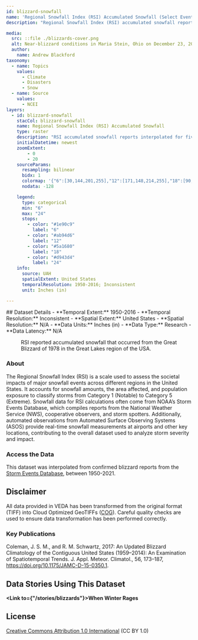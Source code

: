 ```yaml
---
id: blizzard-snowfall
name: 'Regional Snowfall Index (RSI) Accumulated Snowfall (Select Events)'
description: "Regional Snowfall Index (RSI) accumulated snowfall reports interpolated for five select blizzard events."

media:
  src: ::file ./blizzards-cover.png
  alt: Near-blizzard conditions in Maria Stein, Ohio on December 23, 2022.
  author: 
    name: Andrew Blackford
taxonomy:
  - name: Topics
    values:
      - Climate
      - Disasters
      - Snow
  - name: Source
    values:
      - NCEI
layers:
  - id: blizzard-snowfall
    stacCol: blizzard-snowfall
    name: Regional Snowfall Index (RSI) Accumulated Snowfall
    type: raster
    description: "RSI accumulated snowfall reports interpolated for five select blizzards."
    initialDatetime: newest
    zoomExtent:
        - 0
        - 20
    sourceParams:
      resampling: bilinear
      bidx: 1
      colormap: '{"6":[30,144,201,255],"12":[171,148,214,255],"18":[90,22,128,255],"24":[217,67,212,255]}'
      nodata: -128

    legend:
      type: categorical
      min: "6"
      max: "24"
      stops:
        - color: "#1e90c9"
          label: "6"
        - color: "#ab94d6"
          label: "12"
        - color: "#5a1680"
          label: "18"
        - color: "#d943d4"
          label: "24"       
    info:
      source: UAH
      spatialExtent: United States
      temporalResolution: 1950-2016; Inconsistent
      unit: Inches (in)

---
```

<Block>
  <Prose>
  ## Dataset Details
  - **Temporal Extent:** 1950-2016
  - **Temporal Resolution:** Inconsistent
  - **Spatial Extent:** United States
  - **Spatial Resolution:** N/A
  - **Data Units:** Inches (in)
  - **Data Type:** Research
  - **Data Latency:** N/A
  </Prose>
<Figure>
  <Map
    center={[-84, 43]}
    zoom={5}
    datasetId='blizzard-snowfall'
    layerId='blizzard-snowfall'
    dateTime='1978-01-26'
  />
  <Caption
    attrAuthor='NASA'
    attrUrl='https://nasa.gov/'
  >
  RSI reported accumulated snowfall that occurred from the Great Blizzard of 1978 in the Great Lakes region of the USA.
  </Caption>
</Figure>
</Block>

<Block>
  <Prose>

  ### About

  The Regional Snowfall Index (RSI) is a scale used to assess the societal impacts of major snowfall events across different regions in the United States. It accounts for snowfall amounts, the area affected, and population exposure to classify storms from Category 1 (Notable) to Category 5 (Extreme). Snowfall data for RSI calculations often come from NOAA’s Storm Events Database, which compiles reports from the National Weather Service (NWS), cooperative observers, and storm spotters. Additionally, automated observations from Automated Surface Observing Systems (ASOS) provide real-time snowfall measurements at airports and other key locations, contributing to the overall dataset used to analyze storm severity and impact.
  </Prose>
</Block>

<Block>
  <Prose>
  
  ### Access the Data

  This dataset was interpolated from confirmed blizzard reports from the [Storm Events Database](https://www.ncdc.noaa.gov/stormevents/), between 1950-2021. 

  </Prose>
</Block>

<Block>
  <Prose>
  
  ## Disclaimer

  All data provided in VEDA has been transformed from the original format (TIFF) into Cloud Optimized GeoTIFFs ([COG](https://www.cogeo.org)). Careful quality checks are used to ensure data transformation has been performed correctly.  
  
  </Prose>
</Block>

<Block>
  <Prose>

  ### Key Publications
  
  Coleman, J. S. M., and R. M. Schwartz, 2017: An Updated Blizzard Climatology of the Contiguous United States (1959–2014): An Examination of Spatiotemporal Trends. J. Appl. Meteor. Climatol., 56, 173–187, https://doi.org/10.1175/JAMC-D-15-0350.1.

  </Prose>
</Block>

<Block>
  <Prose>
  
  ## Data Stories Using This Dataset
  
  **<Link to={"/stories/blizzards"}>When Winter Rages</Link>**

  </Prose>
</Block>

<Block>
  <Prose>
  
  ## License
  
  [Creative Commons Attribution 1.0 International](https://creativecommons.org/publicdomain/zero/1.0/legalcode) (CC BY 1.0)

  </Prose>
</Block>